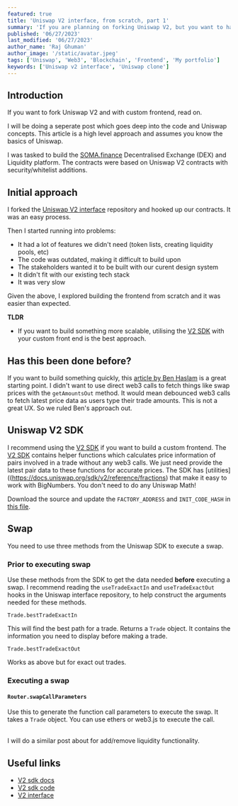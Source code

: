 ```yaml
---
featured: true
title: 'Uniswap V2 interface, from scratch, part 1'
summary: 'If you are planning on forking Uniswap V2, but you want to have a custom frontend, this post is for you.'
published: '06/27/2023'
last_modified: '06/27/2023'
author_name: 'Raj Ghuman'
author_image: '/static/avatar.jpeg'
tags: ['Uniswap', 'Web3', 'Blockchain', 'Frontend', 'My portfolio']
keywords: ['Uniswap v2 interface', 'Uniswap clone']
---
```


## Introduction

If you want to fork Uniswap V2 and with custom frontend, read on.

I will be doing a seperate post which goes deep into the code and Uniswap concepts.
This article is a high level approach and assumes you know the basics of Uniswap.

I was tasked to build the [SOMA.finance](https://www.soma.finance/) Decentralised Exchange (DEX) and Liquidity platform.
The contracts were based on Uniswap V2 contracts with security/whitelist additions.

## Initial approach

I forked the [Uniswap V2 interface](https://github.com/Uniswap/interface/releases/tag/v2.6.5)
repository and hooked up our contracts. It was an easy process.

Then I started running into problems:

- It had a lot of features we didn't need (token lists, creating liquidity pools, etc)
- The code was outdated, making it difficult to build upon
- The stakeholders wanted it to be built with our curent design system
- It didn't fit with our existing tech stack
- It was very slow

Given the above, I explored building the frontend from scratch and it was easier than expected.

**TLDR**

- If you want to build something more scalable, utilising the [V2 SDK](https://github.com/Uniswap/v2-sdk)
  with your custom front end is the best approach.

## Has this been done before?

If you want to build something quickly, this [article by Ben Haslam](https://medium.com/clearmatics/how-i-made-a-uniswap-interface-from-scratch-b51e1027ca87)
is a great starting point.
I didn't want to use direct web3 calls to fetch things like swap prices with the `getAmountsOut` method.
It would mean debounced web3 calls to fetch latest price data as users type their trade amounts. This is not a great UX.
So we ruled Ben's approach out.

## Uniswap V2 SDK

I recommend using the [V2 SDK](https://github.com/Uniswap/v2-sdk) if you want to build a custom frontend.
The [V2 SDK](https://github.com/Uniswap/v2-sdk) contains helper functions
which calculates price information of pairs involved in a trade without any web3 calls.
We just need provide the latest pair data to these functions for accurate prices. The SDK has [utilities]((https://docs.uniswap.org/sdk/v2/reference/fractions) that make it easy to work with BigNumbers.
You don't need to do any Uniswap Math!

Download the source and update the `FACTORY_ADDRESS` and `INIT_CODE_HASH` in [this file](https://github.com/Uniswap/v2-sdk/blob/main/src/constants.ts).

## Swap

You need to use three methods from the Uniswap SDK to execute a swap.

### Prior to executing swap

Use these methods from the SDK to get the data needed **before** executing a swap.
I recommend reading the `useTradeExactIn` and `useTradeExactOut` hooks in the Uniswap interface repository,
to help construct the arguments needed for these methods.

`Trade.bestTradeExactIn`

This will find the best path for a trade. Returns a `Trade` object.
It contains the information you need to display before making a trade.

`Trade.bestTradeExactOut`

Works as above but for exact out trades.

### Executing a swap

#### `Router.swapCallParameters`

Use this to generate the function call parameters to execute the swap. It takes a `Trade` object.
You can use ethers or web3.js to execute the call.

<br />I will do a similar post about for add/remove liquidity functionality.

## Useful links

- [V2 sdk docs](https://docs.uniswap.org/contracts/v2/overview)
- [V2 sdk code](https://github.com/Uniswap/v2-sdk/tree/main)
- [V2 interface](https://github.com/Uniswap/interface/releases/tag/v2.6.5)
